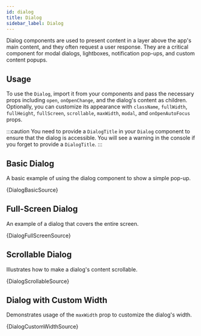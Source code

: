 ```yaml
---
id: dialog
title: Dialog
sidebar_label: Dialog
---
```


Dialog components are used to present content in a layer above the app's main content, and they often request a user response. They are a critical component for modal dialogs, lightboxes, notification pop-ups, and custom content popups.

## Usage

To use the `Dialog`, import it from your components and pass the necessary props including `open`, `onOpenChange`, and the dialog's content as children. Optionally, you can customize its appearance with `className`, `fullWidth`, `fullHeight`, `fullScreen`, `scrollable`, `maxWidth`, `modal`, and `onOpenAutoFocus` props.

:::caution
You need to provide a `DialogTitle` in your `Dialog` component to ensure that the dialog is accessible.
You will see a warning in the console if you forget to provide a `DialogTitle`.
:::



## Basic Dialog

A basic example of using the dialog component to show a simple pop-up.


<CodeSample>
    <DialogBasicDemo/>
</CodeSample>

<CodeBlock language="tsx">{DialogBasicSource}</CodeBlock>

## Full-Screen Dialog

An example of a dialog that covers the entire screen.


<CodeSample>
    <DialogFullScreenDemo/>
</CodeSample>

<CodeBlock language="tsx">{DialogFullScreenSource}</CodeBlock>

## Scrollable Dialog

Illustrates how to make a dialog's content scrollable.


<CodeSample>
    <DialogScrollableDemo/>
</CodeSample>

<CodeBlock language="tsx">{DialogScrollableSource}</CodeBlock>

## Dialog with Custom Width

Demonstrates usage of the `maxWidth` prop to customize the dialog's width.


<CodeSample>
    <DialogCustomWidthDemo/>
</CodeSample>

<CodeBlock language="tsx">{DialogCustomWidthSource}</CodeBlock>
